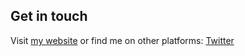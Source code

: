 ## Get in touch

Visit [my website](https://josephjosedev.github.io/) or find me on other platforms: [Twitter](https://twitter.com/josephjose097) 
